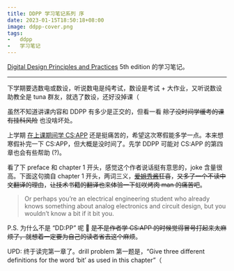 ```yaml
---
title: DDPP 学习笔记系列 序
date: 2023-01-15T18:50:18+08:00
image: ddpp-cover.png
tags:
-   ddpp
-   学习笔记
---
```


[Digital Design Principles and Practices](https://wakerly.org/DDPP/) 5th edition 的学习笔记。

<Excerpt />

---

下学期要选数电或数设，听说数电是纯考试，数设是考试 + 大作业，又听说数设助教全是 tuna 群友，就选了数设，还好没掉课（

虽然不知道讲课内容和 DDPP 有多少是正交的，但看一看 ~~除了没时间学缓考的课有挂科风险~~ 也没啥坏处。

上学期 [在上课期间学 CS:APP](/post/2022/09/csapp) 还是挺痛苦的，希望这次寒假能多学一点。本来想寒假补完一下 CS:APP，但大概是没时间了。先学 DDPP 可能对 CS:APP 的第四章也会有些帮助 (?)。

看了下 preface 和 chapter 1 开头，感觉这个作者说话挺有意思的，joke 含量很高。下面这句摘自 chapter 1 开头，两词三义，~~[<span class="text-aisan">爱姐</span>](https://zh.moegirl.org.cn/宫下爱)[<span class="text-mia">秀酱</span>](https://zh.moegirl.org.cn/内田秀)狂喜~~，~~又多了一个不读中文翻译的理由~~，~~让技术书籍的翻译也来体验一下<span class="text-nijigasaki">虹咲</span>烤肉 man 的痛苦吧~~。

> Or perhaps you’re an electrical engineering student who already knows something about analog electronics and circuit design, but you wouldn’t know a bit if it bit you.

P.S. 为什么不是 “DD:PP” 呢 🤔 ~~是不是作者学 CS:APP 的时候觉得冒号打起来太麻烦了，就想着一定要为自己的读者省去这个麻烦~~。

UPD: 终于读完第一章了。drill problem 第一题是，“Give three different definitions for the word ‘bit’ as used in this chapter”（

